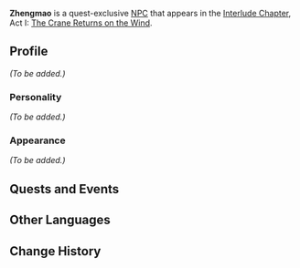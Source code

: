 {{Meta
<!-- Remove this template after adding the missing info -->
|missing_NPC_profile  = yes
}}
{{Character Infobox
|type             = Quest NPC
|image            = NPC Zhengmao.png
|region           = Liyue
|affiliation      = Millelith
|title            = Millelith
}}
'''Zhengmao''' is a quest-exclusive [[NPC]] that appears in the [[Interlude Chapter]], Act I: [[The Crane Returns on the Wind]].

==Profile==
<!-- detailed story/lore information goes here -->
''(To be added.)''

===Personality===
''(To be added.)''

===Appearance===
''(To be added.)''

==Quests and Events==
{{Quest Appearances}}

==Other Languages==
{{Other Languages
|default_hidden = 1
|en      = Zhengmao
|zhs     = 正茂
|zhs_rm  = Zhèngmào
|zht     = 正茂
|zht_rm  = Zhèngmào
|ja      = 正茂
|ja_rm   = Seimo{{Assumed}}
|ko      = 정무
|ko_rm   = 
|es      = Zhengmao
|fr      = Zhengmao
|ru      = Чжэн Мао
|th      = Zhengmao
|vi      = Zhengmao
|de      = Zhengmao
|id      = Zhengmao
|pt      = Zhengmao
}}

==Change History==
{{Change History|2.4}}
<!--
==References==
{{Reflist}}-->